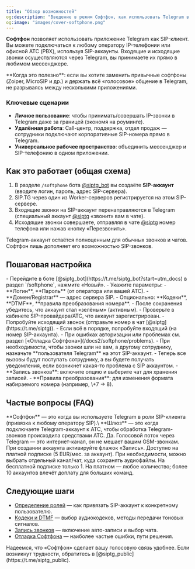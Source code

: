 ```yaml
---
title: "Обзор возможностей"
og:description: "Введение в режим Софтфон, как использовать Telegram в качестве SIP-клиента"
og:image: "images/cover-softphone.png"
---
```


**Софтфон** позволяет использовать приложение Telegram как SIP-клиент. Вы можете подключаться к любому оператору IP-телефонии или офисной АТС (PBX), используя SIP-аккаунты. Входящие и исходящие звонки осуществляются через Telegram, вы принимаете их прямо в любимом мессенджере.

<Check>
  **Когда это полезно**: если вы хотите заменить привычные софтфоны (Zoiper, MicroSIP и др.) и держать всё «голосовое» общение в Telegram, не разрываясь между несколькими приложениями.
</Check>

### Ключевые сценарии

- **Личное пользование**: чтобы принимать/совершать IP-звонки в Telegram даже за границей (экономя на роуминге).
- **Удалённая работа**: Call-центр, поддержка, отдел продаж — сотрудники подключают корпоративные SIP-номера прямо в Telegram.
- **Универсальное рабочее пространство**: объединить мессенджер и SIP-телефонию в одном приложении.

## Как это работает (общая схема)

1. В разделе `/softphone` бота [@siptg_bot](https://t.me/siptg_bot?start=utm_docs) вы создаёте **SIP-аккаунт** (вводите логин, пароль, адрес SIP-сервера).
2. SIP.TG через один из Worker-серверов регистрируется на этом SIP-сервере.
3. Входящие звонки на SIP-аккаунт перенаправляются в Telegram (специальный аккаунт [@siptg](https://t.me/siptg) «звонит» вам в чате).
4. Исходящие звонки совершаете, отправляя в чате [@siptg](https://t.me/siptg) номер телефона или нажав кнопку «Перезвонить».

<Info>
  Telegram-аккаунт остаётся полноценным для обычных звонков и чатов. Софтфон лишь дополняет его возможностью SIP-звонков.
</Info>

## Пошаговая настройка

<Steps>
  <Step title="Создание SIP-аккаунта">
    - Перейдите в боте [@siptg_bot](https://t.me/siptg_bot?start=utm_docs) в раздел `/softphone`, нажмите «Новый».
    - Укажите параметры:
      - **Логин**, **Пароль** (от оператора или вашей АТС).
      - **Домен/Registrar** — адрес сервера SIP.
      - Опционально: **Кодеки**, **DTMF**, **правила преобразования номера**.
    - После сохранения убедитесь, что аккаунт стал «зелёным» (активным).
  </Step>
  <Step title="Тестовые вызовы">
    - Проверьте в кабинете SIP-провайдера/АТС, что аккаунт зарегистрирован.
    - Попробуйте исходящий звонок (отправьте номер в чат [@siptg](https://t.me/siptg)).
    - Если всё в порядке, попробуйте входящий (на номер SIP-аккаунта).
    - При ошибках авторизации или проблемах см. раздел [«Отладка Софтфона»](/docs2/softphone/problems).
  </Step>
  <Step title="Назначение пользователя">
    - При необходимости, чтобы звонки шли не вам, а другому сотруднику, назначьте **пользователя Telegram** на этот SIP-аккаунт.
    - Теперь все вызовы будут поступать сотруднику, а вы будете получать уведомления, если возникнет какая-то проблема с SIP аккаунтом.
  </Step>
  <Step title="Дополнительные настройки">
    - **Запись звонков**: включите опцию и выберите чат для хранения записей.
    - **Правила преобразования**: для изменения формата набираемого номера (например, \+7 → 8).
  </Step>
</Steps>

## Частые вопросы (FAQ)

<AccordionGroup>
  <Accordion title="Чем Софтфон отличается от Шлюза?">
    **Софтфон** — это когда вы используете Telegram в роли SIP-клиента (привязка к любому оператору SIP).\
    **Шлюз** — это когда подключаете Telegram-аккаунт к АТС, чтобы обработка Telegram-звонков происходила средствами АТС.
  </Accordion>
  <Accordion title="Можно ли одновременно принимать обычные мобильные звонки?">
    Да. Голосовой поток через Telegram — это интернет-канал, он не мешает вашим GSM-звонкам.
  </Accordion>
  <Accordion title="Как включить запись разговоров?">
    При создании аккаунта активируйте флажок «Запись». Доступно на платной подписке (5 EUR/мес. за аккаунт). При необходимости, можно выбрать отдельный канал/чат, куда сохранять аудиофайлы.
  </Accordion>
  <Accordion title="Сколько SIP-аккаунтов можно подключить?">
    На бесплатной подписке только 1. На платном — любое количество; более 10 аккаунтов влечёт доплату для больших команд.
  </Accordion>
</AccordionGroup>

## Следующие шаги

- [Определение ролей](/docs2/softphone/roles) — как привязать SIP-аккаунт к конкретному пользователю.
- [Кодеки и DTMF](/docs2/softphone/settings) — выбор аудиокодеков, методы передачи тоновых сигналов.
- [Запись звонков](/docs2/softphone/recording) — включение авто-записи и выбор чата.
- [Отладка Софтфона](/docs2/softphone/problems) — наиболее частые ошибки, пути решения.

<Tip>
  Надеемся, что «Софтфон» сделает вашу голосовую связь удобнее. Если возникнут трудности, обратитесь в [@siptg_public](https://t.me/siptg_public).
</Tip>